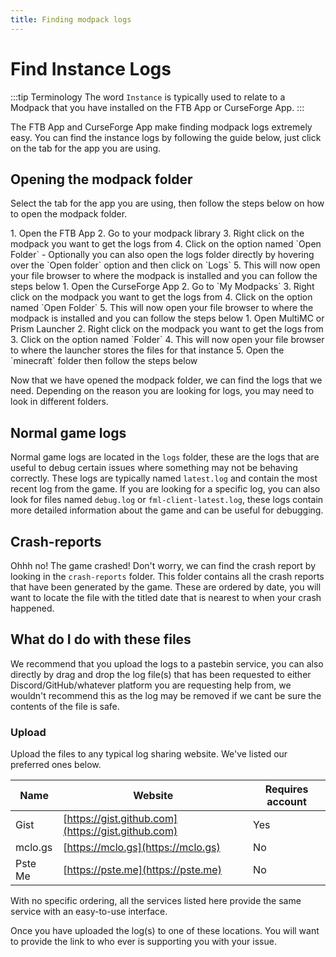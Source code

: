 ```yaml
---
title: Finding modpack logs
---
```


# Find Instance Logs

:::tip Terminology
The word `Instance` is typically used to relate to a Modpack that you have installed on the FTB App or CurseForge App.
:::

The FTB App and CurseForge App make finding modpack logs extremely easy. You can find the instance logs by following the guide below, just click on the tab for the app you are using.

## Opening the modpack folder

Select the tab for the app you are using, then follow the steps below on how to open the modpack folder.

<Tabs queryString="app">
    <TabItem value="ftb-app" label="FTB App">
        1. Open the FTB App
        2. Go to your modpack library
        3. Right click on the modpack you want to get the logs from
        4. Click on the option named `Open Folder`
            - Optionally you can also open the logs folder directly by hovering over the `Open folder` option and then click on `Logs`
        5. This will now open your file browser to where the modpack is installed and you can follow the steps below
    </TabItem>
    <TabItem value="cf-app" label="CurseForge App">
        1. Open the CurseForge App
        2. Go to `My Modpacks`
        3. Right click on the modpack you want to get the logs from
        4. Click on the option named `Open Folder`
        5. This will now open your file browser to where the modpack is installed and you can follow the steps below
    </TabItem>
    <TabItem value="multimc-prism" label="MultiMC / Prism Launcher">
        1. Open MultiMC or Prism Launcher
        2. Right click on the modpack you want to get the logs from
        3. Click on the option named `Folder`
        4. This will now open your file browser to where the launcher stores the files for that instance
        5. Open the `minecraft` folder then follow the steps below
    </TabItem>
</Tabs>

Now that we have opened the modpack folder, we can find the logs that we need.
Depending on the reason you are looking for logs, you may need to look in different folders.

## Normal game logs
Normal game logs are located in the `logs` folder, these are the logs that are useful to debug certain issues where something may not be behaving correctly.
These logs are typically named `latest.log` and contain the most recent log from the game. If you are looking for a specific log, you can also look for files named `debug.log` or `fml-client-latest.log`, these logs contain more detailed information about the game and can be useful for debugging.

## Crash-reports
Ohhh no! The game crashed! Don't worry, we can find the crash report by looking in the `crash-reports` folder. This folder contains all the crash reports that have been generated by the game.
These are ordered by date, you will want to locate the file with the titled date that is nearest to when your crash happened.

## What do I do with these files

We recommend that you upload the logs to a pastebin service, you can also directly by drag and drop the log file(s) that has been requested to either Discord/GitHub/whatever platform you are requesting help from, we wouldn't recommend this as the log may be removed if we cant be sure the contents of the file is safe.

### Upload

Upload the files to any typical log sharing website. We've listed our preferred ones below.

| Name    | Website                                            | Requires account |
|---------|----------------------------------------------------|------------------|
| Gist    | [https://gist.github.com](https://gist.github.com) | Yes              |
| mclo.gs | [https://mclo.gs](https://mclo.gs)                 | No               |
| Pste Me | [https://pste.me](https://pste.me)                 | No               |

With no specific ordering, all the services listed here provide the same service with an easy-to-use interface.

Once you have uploaded the log(s) to one of these locations. You will want to provide the link to who ever is supporting you with your issue.

